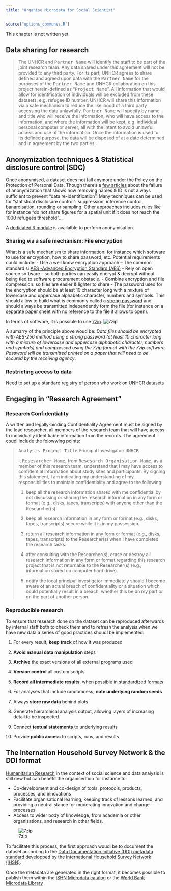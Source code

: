 ---
title: "Organise Microdata for Social Scientist"
---

```{r options_communes, include=FALSE}
source("options_communes.R")
```

<div class="important">
This chapter is not written yet.
</div>

## Data sharing for research


<blockquote>
The UNHCR and <kbd>Partner Name</kbd> will identify the staff to be part of the joint research team. Any data shared under this agreement will not be provided to any third party.  For its part, UNHCR agrees to share defined and agreed upon data  with the <kbd>Partner Name</kbd> for the purposes of the <kbd>Partner Name</kbd> and UNHCR collaboration on this project herein-defined as "<kbd>Project Name</kbd>".  All information that would allow for identification of individuals will be excluded from these datasets, e.g. refugee ID number. UNHCR will share this information via a safe mechanism to reduce the likelihood of a third party accessing the data unlawfully. <kbd>Partner Name</kbd> will specify by name and title who will receive the information, who will have access to the information, and where the information will be kept, e.g. individual personal computer or server, all with the intent to avoid unlawful access and use of the information. Once the information is used for its defined purpose, the data will be disposed of at a date determined and in agreement by the two parties.
</blockquote>

## Anonymization techniques & Statistical disclosure control (SDC) 

Once anonymised, a dataset does not fall anymore under the Policy on the Protection of Personal Data. 
Though there’s a [few articles](https://epic.org/privacy/reidentification/ohm_article.pdf) about the failure of anonymization that shows how removing names & ID is not always sufficient to prevent “data re-identification”. 
Many techniques can be used for "statistical disclosure control": suppression, inference control, banardisation, rounding or sampling. Other approaches includes rules like for instance “do not share figures for a spatial unit if it does not reach  the 1000 refugees threshold”…

A [dedicated R module](https://cran.r-project.org/web/packages/sdcMicro/vignettes/sdc_guidelines.pdf) is availalble to perform anonymisation.

### Sharing via a safe mechanism:  File encryption

What is a safe mechanism to share information: for instance which software to use for encryption, how to share password, etc. Potential requirements could include:
-	Use a well know encryption approach – The common standard si [AES  -Advanced Encryption Standard (AES)](https://en.wikipedia.org/wiki/Advanced_Encryption_Standard)
-	Rely on open source software – so both parties can easily encrypt & decrypt without being tied to software procurement obstacle. 
-	Combine encryption and file compression: so files are easier & lighter to share
- The password used for the encryption should be at least 10 character long with a mixture of  lowercase and uppercase alphabetic character, numbers and symbols. This should allow to build what is commonly called a [strong password](  https://en.wikipedia.org/wiki/Password_strength) and should always be transmitted independently form the file (for instance on a separate paper sheet with no reference to the file it allows to open). 

In terms of software, it is possible to use [7zip](http://www.7-zip.org/). 
![7zip](images/7zip.png)

A sumarry of the principle above woud be:
*Data files should be encrypted with AES-256 method using a strong password (at least 10 character long with a mixture of  lowercase and uppercase alphabetic character, numbers and symbols) and compressed using the 7zip format with the 7zip software. Password will be transmitted printed on a paper that will need to be secured by the receiving agency*.


### Restricting access to data

Need to set up a standard registry of person who work on UNHCR datasets 


## Engaging in "Research Agreement"

### Research Confidentiality

A written and legally-binding Confidentiality Agreement must be signed by the lead researcher, all members of the research team that will have access to individually identifiable information from the records. The agreement coudl include the folowwing points:

<blockquote>
<kbd>Analysis Project Title</kbd>
Principal Investigator: <kbd>UNHCR</kbd>

I, 	<kbd>Resesarcher Name</kbd>, from <kbd>Resesarch Organisation Name</kbd>, as a member of this research team, understand that I may have access to confidential information about study sites and participants.  By signing this statement, I am indicating my understanding of my responsibilities to maintain confidentiality and agree to the following: 

1.	keep all the research information shared with me confidential by not discussing or sharing the research information in any form or format (e.g., disks, tapes, transcripts) with anyone other than the Researcher(s).

2.	keep all research information in any form or format (e.g., disks, tapes, transcripts) secure while it is in my possession.

3.	return all research information in any form or format (e.g., disks, tapes, transcripts) to the Researcher(s) when I have completed the research tasks.

4.	after consulting with the Researcher(s), erase or destroy all research information in any form or format regarding this research project that is not returnable to the Researcher(s) (e.g., information stored on computer hard drive).

5. notify the local principal investigator immediately should I become aware of an actual breach of confidentiality or a situation which could potentially result in a breach, whether this be on my part or on the part of another person.

</blockquote>

### Reproducible research

To ensure that research done on the dataset can be reproduced afterwards by internal staff both to check them and to refresh the analysis when we have new data a series of good practices shoudl be implemented:

 1. For every result, **keep track** of how it was produced

 2. **Avoid manual data manipulation** steps

 3. **Archive** the exact versions of all external programs used

 4. **Version control** all custom scripts

 5. **Record all intermediate results**, when possible in standardized formats

 6. For analyses that include randomness, **note underlying random seeds**

 7. Always **store raw data** behind plots

 8. Generate hierarchical analysis output, allowing layers of increasing detail to be inspected

 9.  Connect **textual statements** to underlying results

 10. Provide **public access** to scripts, runs, and results
 


##  The Internation Household Survey Network & the DDI format


[Humanitarian Research](https://app.box.com/s/8cgdwbw4j311bvkk5hlqr8fuatwbdx4n) in the context of social science and data analysis is still new but can benefit the organisedtion for instance to:

* Co-development and co-design of tools, protocols, products, processes, and innovations
* Facilitate organisational learning, keeping track of lessons learned, and providing a neutral stance for moderating innovation and change processes
* Access to wider body of knowledge, from academia or other organisations, and research in
other fields.

![7zip](images/research.png)

To facilitate this process, the first approach woudl be to document the dataset according to the [Data Documentation Initiative (DDI) metadata standard](http://www.ihsn.org/home/projects/DDI-standard) developped by the [International Household Survey Network (IHSN)](http://www.ihsn.org/home/about).

Once the metadata are generated in the right format, it becomes possible to publish them within the [ISHN Microdata catalog](http://catalog.ihsn.org/index.php/catalog) or the [World Bank Microdata Library](http://microdata.worldbank.org/catalog)



